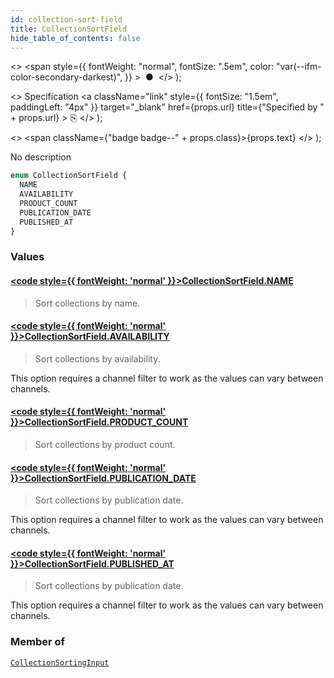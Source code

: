 ```yaml
---
id: collection-sort-field
title: CollectionSortField
hide_table_of_contents: false
---
```


  <>
    <span
      style={{
        fontWeight: "normal",
        fontSize: ".5em",
        color: "var(--ifm-color-secondary-darkest)",
      }}
    >
      &nbsp;●&nbsp;
    </span>
  </>
);

  <>
    Specification
    <a
      className="link"
      style={{ fontSize: "1.5em", paddingLeft: "4px" }}
      target="\_blank"
      href={props.url}
      title={"Specified by " + props.url}
    >
      ⎘
    </a>
  </>
);

  <>
    <span className={"badge badge--" + props.class}>{props.text}</span>
  </>
);

No description

```graphql
enum CollectionSortField {
  NAME
  AVAILABILITY
  PRODUCT_COUNT
  PUBLICATION_DATE
  PUBLISHED_AT
}
```

### Values

#### [<code style={{ fontWeight: 'normal' }}>CollectionSortField.<b>NAME</b></code>](#)

> Sort collections by name.

#### [<code style={{ fontWeight: 'normal' }}>CollectionSortField.<b>AVAILABILITY</b></code>](#)

> Sort collections by availability.

This option requires a channel filter to work as the values can vary between channels.

>

#### [<code style={{ fontWeight: 'normal' }}>CollectionSortField.<b>PRODUCT_COUNT</b></code>](#)

> Sort collections by product count.

#### [<code style={{ fontWeight: 'normal' }}>CollectionSortField.<b>PUBLICATION_DATE</b></code>](#)

> Sort collections by publication date.

This option requires a channel filter to work as the values can vary between channels.

>

#### [<code style={{ fontWeight: 'normal' }}>CollectionSortField.<b>PUBLISHED_AT</b></code>](#)

> Sort collections by publication date.

This option requires a channel filter to work as the values can vary between channels.

>

### Member of

[`CollectionSortingInput`](../../../api-reference/products/inputs/collection-sorting-input) <Badge class="secondary" text="input"/>
